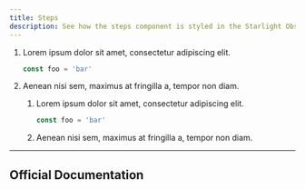```yaml
---
title: Steps
description: See how the steps component is styled in the Starlight Obsidian theme.
---
```


[//]: # (This example is largely based on the one found in the Starlight Rapide theme, all credits go to HiDeoo!)


<Steps>

1. Lorem ipsum dolor sit amet, consectetur adipiscing elit.

   ```js
   const foo = 'bar'
   ```

2. Aenean nisi sem, maximus at fringilla a, tempor non diam.

   <Steps>

   1. Lorem ipsum dolor sit amet, consectetur adipiscing elit.

      ```js
      const foo = 'bar'
      ```

   2. Aenean nisi sem, maximus at fringilla a, tempor non diam.

   </Steps>

</Steps>

---

## Official Documentation

<CardGrid>
    <LinkCard title="Steps Documentation" href="https://starlight.astro.build/components/steps/" />
</CardGrid>
